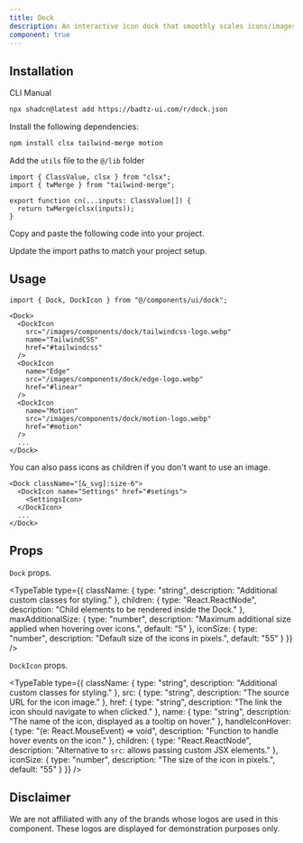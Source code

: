 ```yaml
---
title: Dock
description: An interactive icon dock that smoothly scales icons/images on hover, providing a responsive and engaging visual effect.
component: true
---
```


<ComponentPreview
  name="dock-demo"
  className="[&_.preview>[data-orientation=vertical]]:sm:max-w-[80%] **:[.preview]:min-h-[400px]"
  description="Displays a dock with a smooth scaling effect that adapts to the size of the container."
  align="center"
/>

## Installation

<CodeTabs>

<TabsList>
  <TabsTrigger value="cli">CLI</TabsTrigger>
  <TabsTrigger value="manual">Manual</TabsTrigger>
</TabsList>

<TabsContent value="cli">

```bash
npx shadcn@latest add https://badtz-ui.com/r/dock.json
```

</TabsContent>

<TabsContent value="manual">

<Steps>

<Step>Install the following dependencies:</Step>

```bash
npm install clsx tailwind-merge motion
```

<Step>Add the `utils` file to the `@/lib` folder</Step>
  ```tsx showLineNumbers
  import { ClassValue, clsx } from "clsx";
  import { twMerge } from "tailwind-merge";

  export function cn(...inputs: ClassValue[]) {
    return twMerge(clsx(inputs));
  }
  ```

<Step>Copy and paste the following code into your project.</Step>

<ComponentSource name="dock" title="components/ui/dock.tsx" />

<Step>Update the import paths to match your project setup.</Step>

</Steps>

</TabsContent>

</CodeTabs>

## Usage

```tsx showLineNumbers
import { Dock, DockIcon } from "@/components/ui/dock";
```

```tsx showLineNumbers
<Dock>
  <DockIcon
    src="/images/components/dock/tailwindcss-logo.webp"
    name="TailwindCSS"
    href="#tailwindcss"
  />
  <DockIcon
    name="Edge"
    src="/images/components/dock/edge-logo.webp"
    href="#linear"
  />
  <DockIcon
    name="Motion"
    src="/images/components/dock/motion-logo.webp"
    href="#motion"
  />
  ...
</Dock>
```

<Callout>
You can also pass icons as children if you don't want to use an image.
</Callout>

```tsx showLineNumbers
<Dock className="[&_svg]:size-6">
  <DockIcon name="Settings" href="#setings">
    <SettingsIcon>
  </DockIcon>
  ...
</Dock>
```

## Props

`Dock` props.

<TypeTable
  type={{
    className: {
      type: "string",
      description: "Additional custom classes for styling."
    },
    children: {
      type: "React.ReactNode",
      description: "Child elements to be rendered inside the Dock."
    },
    maxAdditionalSize: {
      type: "number",
      description: "Maximum additional size applied when hovering over icons.",
      default: "5"
    },
    iconSize: {
      type: "number",
      description: "Default size of the icons in pixels.",
      default: "55"
    }
  }}
/>

`DockIcon` props.

<TypeTable
  type={{
    className: {
      type: "string",
      description: "Additional custom classes for styling."
    },
    src: {
      type: "string",
      description: "The source URL for the icon image."
    },
    href: {
      type: "string",
      description: "The link the icon should navigate to when clicked."
    },
    name: {
      type: "string",
      description: "The name of the icon, displayed as a tooltip on hover."
    },
    handleIconHover: {
      type: "(e: React.MouseEvent<HTMLLIElement>) => void",
      description: "Function to handle hover events on the icon."
    },
    children: {
      type: "React.ReactNode",
      description: "Alternative to `src`: allows passing custom JSX elements."
    },
    iconSize: {
      type: "number",
      description: "The size of the icon in pixels.",
      default: "55"
    }
  }}
/>

## Disclaimer

We are not affiliated with any of the brands whose logos are used in this component. These logos are displayed for demonstration purposes only.
